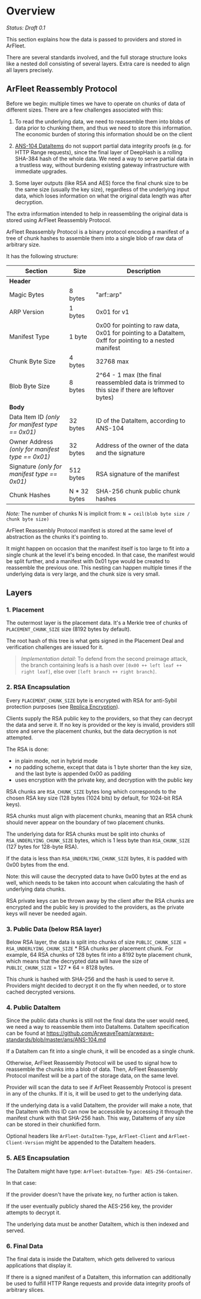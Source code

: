 # Overview

*Status: Draft 0.1*

This section explains how the data is passed to providers and stored in ArFleet.

There are several standards involved, and the full storage structure looks like a nested doll consisting of several layers. Extra care is needed to align all layers precisely.

## ArFleet Reassembly Protocol

Before we begin: multiple times we have to operate on chunks of data of different sizes. There are a few challenges associated with this:

1. To read the underlying data, we need to reassemble them into blobs of data prior to chunking them, and thus we need to store this information. The economic burden of storing this information should be on the client

2. [ANS-104 DataItems](https://github.com/ArweaveTeam/arweave-standards/blob/master/ans/ANS-104.md) do not support partial data integrity proofs (e.g. for HTTP Range requests), since the final layer of DeepHash is a rolling SHA-384 hash of the whole data. We need a way to serve partial data in a trustless way, without burdening existing gateway infrastructure with immediate upgrades.

3. Some layer outputs (like RSA and AES) force the final chunk size to be the same size (usually the key size), regardless of the underlying input data, which loses information on what the original data length was after decryption.

The extra information intended to help in reassembling the original data is stored using ArFleet Reassembly Protocol.

ArFleet Reassembly Protocol is a binary protocol encoding a manifest of a tree of chunk hashes to assemble them into a single blob of raw data of arbitrary size.

It has the following structure:

| Section | Size | Description |
|---------|------|-------------|
| **Header** | | |
| Magic Bytes | 8 bytes | "arf::arp" |
| ARP Version | 1 bytes | 0x01 for v1 |
| Manifest Type | 1 byte | 0x00 for pointing to raw data, 0x01 for pointing to a DataItem, 0xff for pointing to a nested manifest |
| Chunk Byte Size | 4 bytes | 32768 max |
| Blob Byte Size | 8 bytes | 2^64 - 1 max (the final reassembled data is trimmed to this size if there are leftover bytes) |
| **Body** | | |
| Data Item ID *(only for manifest type == 0x01)* | 32 bytes | ID of the DataItem, according to ANS-104 |
| Owner Address *(only for manifest type == 0x01)* | 32 bytes | Address of the owner of the data and the signature |
| Signature *(only for manifest type == 0x01)* | 512 bytes | RSA signature of the manifest |
| Chunk Hashes | N * 32 bytes | SHA-256 chunk public chunk hashes |

*Note:* The number of chunks N is implicit from: `N = ceil(blob byte size / chunk byte size)`

ArFleet Reassembly Protocol manifest is stored at the same level of abstraction as the chunks it's pointing to.

It might happen on occasion that the manifest itself is too large to fit into a single chunk at the level it's being encoded. In that case, the manifest would be split further, and a manifest with 0x01 type would be created to reassemble the previous one. This nesting can happen multiple times if the underlying data is very large, and the chunk size is very small.

## Layers

### 1. Placement

The outermost layer is the placement data. It's a Merkle tree of chunks of `PLACEMENT_CHUNK_SIZE` size (8192 bytes by default).

The root hash of this tree is what gets signed in the Placement Deal and verification challenges are issued for it.

> *Implementation detail*: To defend from the second preimage attack, the branch containing leafs is a hash over `[0x00 ++ left leaf ++ right leaf]`, else over `[left branch ++ right branch]`.

### 2. RSA Encapsulation

Every `PLACEMENT_CHUNK_SIZE` byte is encrypted with RSA for anti-Sybil protection purposes (see [Replica Encryption](/docs/learn-arfleet/replica-encryption)).

Clients supply the RSA public key to the providers, so that they can decrypt the data and serve it. If no key is provided or the key is invalid, providers still store and serve the placement chunks, but the data decryption is not attempted.

The RSA is done:

- in plain mode, not in hybrid mode
- no padding scheme, except that data is 1 byte shorter than the key size, and the last byte is appended 0x00 as padding
- uses encryption with the private key, and decryption with the public key

RSA chunks are `RSA_CHUNK_SIZE` bytes long which corresponds to the chosen RSA key size (128 bytes (1024 bits) by default, for 1024-bit RSA keys).

RSA chunks must align with placement chunks, meaning that an RSA chunk should never appear on the boundary of two placement chunks.

The underlying data for RSA chunks must be split into chunks of `RSA_UNDERLYING_CHUNK_SIZE` bytes, which is 1 less byte than `RSA_CHUNK_SIZE` (127 bytes for 128-byte RSA).

If the data is less than `RSA_UNDERLYING_CHUNK_SIZE` bytes, it is padded with 0x00 bytes from the end.

Note: this will cause the decrypted data to have 0x00 bytes at the end as well, which needs to be taken into account when calculating the hash of underlying data chunks.

RSA private keys can be thrown away by the client after the RSA chunks are encrypted and the public key is provided to the providers, as the private keys will never be needed again.

### 3. Public Data (below RSA layer)

Below RSA layer, the data is split into chunks of size `PUBLIC_CHUNK_SIZE` = `RSA_UNDERLYING_CHUNK_SIZE` * RSA chunks per placement chunk. For example, 64 RSA chunks of 128 bytes fit into a 8192 byte placement chunk, which means that the decrypted data will have the size of `PUBLIC_CHUNK_SIZE` = 127 * 64 = 8128 bytes.

This chunk is hashed with SHA-256 and the hash is used to serve it. Providers might decided to decrypt it on the fly when needed, or to store cached decrypted versions.

### 4. Public DataItem

Since the public data chunks is still not the final data the user would need, we need a way to reassemble them into DataItems. DataItem specification can be found at https://github.com/ArweaveTeam/arweave-standards/blob/master/ans/ANS-104.md

If a DataItem can fit into a single chunk, it will be encoded as a single chunk.

Otherwise, ArFleet Reassembly Protocol will be used to signal how to reassemble the chunks into a blob of data. Then, ArFleet Reassembly Protocol manifest will be a part of the storage data, on the same level.

Provider will scan the data to see if ArFleet Reassembly Protocol is present in any of the chunks. If it is, it will be used to get to the underlying data.

If the underlying data is a valid DataItem, the provider will make a note, that the DataItem with this ID can now be accessible by accessing it through the manifest chunk with that SHA-256 hash. This way, DataItems of any size can be stored in their chunkified form.

Optional headers like `ArFleet-DataItem-Type`, `ArFleet-Client` and `ArFleet-Client-Version` might be appended to the DataItem headers.

### 5. AES Encapsulation

The DataItem might have type: `ArFleet-DataItem-Type: AES-256-Container`.

In that case:

If the provider doesn't have the private key, no further action is taken.

If the user eventually publicly shared the AES-256 key, the provider attempts to decrypt it.

The underlying data must be another DataItem, which is then indexed and served.

### 6. Final Data

The final data is inside the DataItem, which gets delivered to various applications that display it.

If there is a signed manifest of a DataItem, this information can additionally be used to fulfill HTTP Range requests and provide data integrity proofs of arbitrary slices.